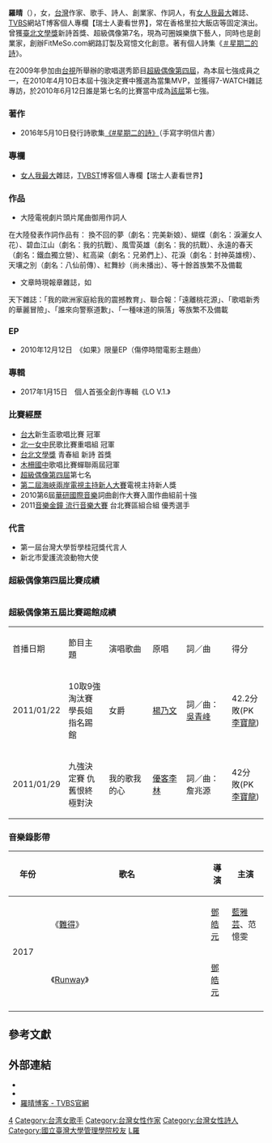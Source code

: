 {{blpunsourced|time=2016-06-21T09:04:37+00:00}}
{{藝人
|姓名 = 羅晴 
|類型 = 女歌手
|原名 = 羅晴
|英文名 = Christine Lo
|圖片 =
|出生日期 = {{birth_date_and_age|1988|12|10}}
|出生地點 = [[臺灣|臺灣]]
|國籍 = {{ROC}}
|教育程度 = [[台灣大學|台灣大學]]國際企業學系學士
|職業 = [[作家歌手、詩人、創業家、作詞人|作家歌手、詩人、創業家、作詞人]]
|演奏樂器 =鋼琴、吉他 
|唱片公司 = 
|經紀公司 = 亞司媒體SOM
|相關團體 = [[超級偶像|超級偶像]]
|}}

'''羅晴'''（{{bd|1988年|12月10日}}），女，[[台灣|台灣]]作家、歌手、詩人、創業家、作詞人，有[[女人我最大|女人我最大]]雜誌、[[TVBS|TVBS]]網站T博客個人專欄【瑞士人妻看世界】，常在香格里拉大飯店等固定演出。曾獲[[臺北文學獎|臺北文學獎]]新詩首獎、超級偶像第7名，現為可圈娛樂旗下藝人，同時也是創業家，創辦FitMeSo.com網路訂製及寫憶文化創意。著有個人詩集《[[＃星期二的詩|＃星期二的詩]]》。

在2009年參加由[[台灣電視公司|台視]]所舉辦的歌唱選秀節目[[超級偶像|超級偶像]][[超級偶像_(第四屆)|第四屆]]，為本屆七強成員之一，在2010年4月10日本屆十強決定賽中獲選為當集MVP，並獲得7-WATCH雜誌專訪，於2010年6月12日誰是第七名的比賽當中成為[[超級偶像_(第四屆)|該屆]]第七強。

=== 著作 ===
*2016年5月10日發行詩歌集[[《#星期二的詩》|《#星期二的詩》]]（手寫字明信片書）

=== 專欄 ===
*[[女人我最大|女人我最大]]雜誌，[[TVBS|TVBS]]T博客個人專欄【瑞士人妻看世界】

===作品===

*大陸電視劇片頭片尾曲御用作詞人
在大陸發表作詞作品有：
換不回的夢（劇名：完美新娘）、蝴蝶（劇名：淚灑女人花）、碧血江山（劇名：我的抗戰）、風雪英雄（劇名：我的抗戰）、永遠的春天（劇名：鐵血獨立營）、紅高粱（劇名：兄弟們上）、花淚（劇名：封神英雄榜）、天壤之別（劇名：八仙前傳）、紅舞紗（尚未播出）、等十餘首族繁不及備載

*文章時現報章雜誌，如
天下雜誌：「我的歐洲家庭給我的震撼教育」、聯合報：「遠離桃花源」、「歌唱新秀的華麗冒險」、「誰來向警察道歉」、「一種味道的隕落」等族繁不及備載

===EP===
*2010年12月12日　《如果》限量EP（傷停時間電影主題曲）

===專輯===
*2017年1月15日　個人首張全創作專輯《LO V.1.》

===比賽經歷===
*[[國立臺灣大學|台大]]新生盃歌唱比賽 冠軍
*[[北一女中|北一女中]]民歌比賽重唱組 冠軍
*[[台北文學獎|台北文學獎]] 青春組 新詩 首獎
*[[木柵國中|木柵國中]]歌唱比賽蟬聯兩屆冠軍
*[[超級偶像|超級偶像]][[超級偶像_(第四屆)|第四屆]]第七名
*[[第二屆海峽兩岸電視主持新人大賽|第二屆海峽兩岸電視主持新人大賽]]電視主持新人獎
*2010第6屆[[華研國際音樂|華研國際音樂]]詞曲創作大賽入圍作曲組前十強
*2011[[音樂金鐘_流行音樂大賽|音樂金鐘 流行音樂大賽]] 台北賽區組合組 優秀選手

===代言===
*第一屆台灣大學哲學桂冠獎代言人
*新北市愛護流浪動物大使

===超級偶像第四屆比賽成績===

{| class="wikitable" 
  |- bgcolor="#efefef"
|-
!播出日期!!演唱歌曲!!分數!!備註 
|-
|2009/11/14||紅豆／[[王菲|王菲]]||過關||【聲嘶力竭拼過關】30強資格賽II 
|-
|2009/12/05||愛上你只是我的錯／[[楊乃文|楊乃文]]||5：0　勝 [[鄭伊婷|鄭伊婷]] ||【19人大逃殺】30強決定賽
|-
|2009/12/26||橄欖樹／[[齊豫|齊豫]]||41.5分 敗 [[曾昱嘉|曾昱嘉]]||【男女捉對廝殺】30取26強淘汰賽(上)
|-
|2010/01/02||愛情電影(與[[張慈元|張慈元]]合唱)／[[許茹芸|許茹芸]]、[[熊天平|熊天平]]||41.8分||【亦敵亦友誰要走】26取24強淘汰賽
|-
|2010/01/09||矜持／[[王菲|王菲]]||41.7分||【我唱好歌你下載】24取22強淘汰賽
|-
|2010/01/16||Proud of you／[[馮曦妤|馮曦妤]]||42.1分||【Cosplay角色扮演】22取21強淘汰賽
|-
|2010/01/23||第一個清晨／[[王力宏|王力宏]]||42.0分||【男歌女唱．女歌男唱】21取20強淘汰賽
|-
|2010/01/30||Fly me to the moon／[[Frank_Sinatra|Frank Sinatra]]||42.2分||【我用魅力迷惑你】20取19強淘汰賽
|-
|2010/02/06||崇拜／[[梁靜茹|梁靜茹]]||41.3分||【挑戰學長姊高標】19取18強淘汰賽
|-
|2010/02/20||Can' take my eyes off you／[[Frankie_Valli|Frankie Valli]]||41.5分||【活動演出歌曲】18取17強淘汰賽
|-
|2010/02/27||我給的愛／[[楊乃文|楊乃文]]||41.7分||【刻骨銘心的愛】17取16強淘汰賽
|-
|2010/03/06||不得不愛(與[[林威良|林威良]]合唱)／[[潘瑋柏|潘瑋柏]]、[[弦子|弦子]]||42.1分||【學長姐助我拚高分】16取15強淘汰賽
|-
|2010/03/13||Sometimes when we touch／[[Dan_Hill|Dan Hill]]||41.7分 勝 [[李鑑軒|李鑑軒]]||【戰友相殘誰離開】15取14強淘汰賽
|-
|2010/03/20||夢不到你／[[黃鶯鶯|黃鶯鶯]]||41.9分 勝 [[趙太祥|趙太祥]]||【新古典音樂會】14取13強淘汰賽
|-
|2010/03/27||夢田／[[齊豫|齊豫]]||41.4分||【舞動肢體大突破】13取12強淘汰賽
|-
|2010/04/03||我要的幸福／[[孫燕姿|孫燕姿]]||41.8分||【徹底宣洩給你聽】12取11強淘汰賽
|-
|2010/04/10||Promise me／[[Beverley_Craven|Beverley Craven]]||42.9分||【說出心中的秘密】十強決定賽
|-
|2010/04/17||櫻花紛飛時／[[中島美嘉|中島美嘉]]||41.9分||【十強吸睛大改造】個人演唱會爭奪戰
|-
|2010/04/24||第一百零一個答案／[[江美琪|江美琪]]||42.3分 敗 [[飛林兄弟|飛林兄弟]]||【熱力四射PK賽】10取9強淘汰賽
|-
|2010/05/01||Angel／[[Sarah_McLaclan|Sarah McLaclan]]||42.7分 敗 [[曾昱嘉|曾昱嘉]]||【情感滿分PK賽】九強決定賽
|-
|2010/05/08||夢不落／[[孫燕姿|孫燕姿]]||42.3分 勝 [[吳汶芳|吳汶芳]]||【火力全開來開趴】9取8強淘汰賽
|-
|2010/05/15||Journey／[[Corrinne_May|Corrinne May]]||42.9分 敗 [[陳以岫|陳以岫]]||【唱出你的都會心情】八強決定賽
|-
|2010/05/22||我不會飛／[[張玉華|張玉華]]||43.0分 ||【快慢雙重考驗】八強高壓賽(快歌)
|-
|2010/05/22||隱形紀念／[[蔡淳佳|蔡淳佳]]||42.3分 ||【快慢雙重考驗】八強高壓賽(慢歌)
|-
|2010/05/29||寫一首歌／[[順子|順子]]||42.7分  勝 [[Hit-5|Hit-5]]||【強敵踢館我不怕】七強決定賽
|-
|2010/06/05||Silent all these years／[[Tori_Amos|Tori Amos]]||42.7分  勝 [[陳德瑋|陳德瑋]]||【指名踢館我心驚】六強決定賽
|-
|2010/06/12||Beauty／[[王心凌|王心凌]]||42.1分  敗 [[王雅婷|王雅婷]]||【三屆菁英凶猛踢館】誰是第七名
|}

===超級偶像第五屆比賽踢館成績===
{| border="2" cellpadding="4" cellspacing="0" style="margin: 1em 1em 1em 0.3em; background: #f9f9f9; border: 1px #aaa solid; border-collapse: collapse;"    
|- bgcolor="#dddddd"    
| width="12%"|首播日期 ||width="18%"|節目主題 || width="20%"|演唱歌曲 || width="15%"|原唱 || width="20%"|詞／曲 || width="15%"|得分  
|-
|2011/01/22||10取9強淘汰賽 學長姐指名踢館||女爵||[[楊乃文|楊乃文]]|| 詞／曲：[[吳青峰|吳青峰]] ||42.2分 敗(PK[[李寶龍|李寶龍]])
|-
|2011/01/29||九強決定賽 仇舊恨終極對決||我的歌我的心||[[優客李林|優客李林]]|| 詞／曲：詹兆源 ||42分 敗(PK[[李寶龍|李寶龍]])
|}

===音樂錄影帶===
{| class="wikitable" style="margin-right: 0;"
! rowspan="1" width="60" | 年份
! rowspan="1" width="300" | 歌名
! rowspan="1" | 導演
! rowspan="1" | 主演
|-
! rowspan="2" |2017
|《[https://www.youtube.com/watch?v=cPW9P58sSEU 難得]》
|[[鄧皓元|鄧皓元]]
| [[藍雅芸|藍雅芸]]、范憶雯
|-
|《[https://www.youtube.com/watch?v=sKQa5AKr5ps Runway]》
|[[鄧皓元|鄧皓元]]
|
|-
|}

==參考文獻==
{{reflist}}

==外部連結==
*{{facebook|christineloofficial}}
*{{weibo|lochingching}}
*[https://web.archive.org/web/20160628131204/http://talk.tvbs.com.tw/blog/author-000155 羅晴博客 - TVBS官網]

{{start box}}
{{succession box|[[張誠菡|張誠菡]]|[[翁詩耀|翁詩耀]]|[[超級偶像|超級偶像]][[第七名|第七名]]|2009年11月7日-2010年7月17日}}
{{end box}}
{{超偶幫}}

[[Category:超級偶像|4]]
[[Category:台湾女歌手|Category:台湾女歌手]]
[[Category:台灣女性作家|Category:台灣女性作家]]
[[Category:台灣女性詩人|Category:台灣女性詩人]]
[[Category:國立臺灣大學管理學院校友|Category:國立臺灣大學管理學院校友]]
[[Category:羅姓|L羅]]